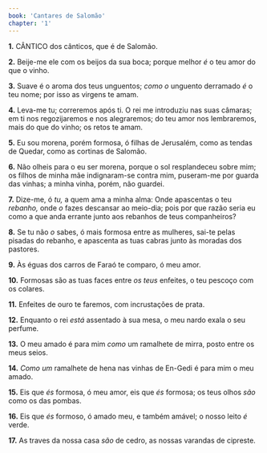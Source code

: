 ```yaml
---
book: 'Cantares de Salomão'
chapter: '1'
---
```


**1.** CÂNTICO dos cânticos, que é de Salomão.

**2.** Beije-me ele com os beijos da sua boca; porque melhor *é* o teu amor do que o vinho.

**3.** Suave é o aroma dos teus unguentos; *como o* unguento derramado *é* o teu nome; por isso as virgens te amam.

**4.** Leva-me tu; correremos após ti. O rei me introduziu nas suas câmaras; em ti nos regozijaremos e nos alegraremos; do teu amor nos lembraremos, mais do que do vinho; os retos te amam.

**5.** Eu sou morena, porém formosa, ó filhas de Jerusalém, como as tendas de Quedar, como as cortinas de Salomão.

**6.** Não olheis para o eu ser morena, porque o sol resplandeceu sobre mim; os filhos de minha mãe indignaram-se contra mim, puseram-me por guarda das vinhas; a minha vinha, porém, não guardei.

**7.** Dize-me, ó *tu,* a quem ama a minha alma: Onde apascentas o teu *rebanho,* onde *o* fazes descansar ao meio-dia; pois por que razão seria eu como a que anda errante junto aos rebanhos de teus companheiros?

**8.** Se tu não *o* sabes, ó mais formosa entre as mulheres, sai-te pelas pisadas do rebanho, e apascenta as tuas cabras junto às moradas dos pastores.

**9.** Às éguas dos carros de Faraó te comparo, ó meu amor.

**10.** Formosas são as tuas faces entre *os teus* enfeites, o teu pescoço com os colares.

**11.** Enfeites de ouro te faremos, com incrustações de prata.

**12.** Enquanto o rei *está* assentado à sua mesa, o meu nardo exala o seu perfume.

**13.** O meu amado é para mim *como* um ramalhete de mirra, posto entre os meus seios.

**14.** *Como um* ramalhete de hena nas vinhas de En-Gedi é para mim o meu amado.

**15.** Eis que *és* formosa, ó meu amor, eis que *és* formosa; os teus olhos *são* como os das pombas.

**16.** Eis que *és* formoso, ó amado meu, e também amável; o nosso leito *é* verde.

**17.** As traves da nossa casa *são* de cedro, as nossas varandas de cipreste.